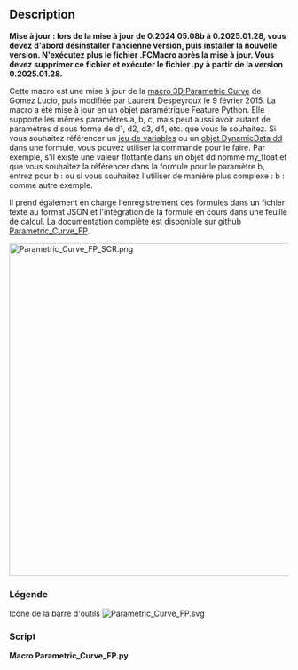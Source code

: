 <languages/>

<div class="mw-translate-fuzzy">
{{Macro/fr
|Name=Macro Parametric_Curve_FP
|Icon=Parametric_Curve_FP.svg
|Description=Amélioration de la Macro 3D Parametric Curve mais avec de nouvelles fonctionnalités. Créer un objet Feature Python, l'intégration de feuilles de calcul et de JSON, des paramètres étendus. <br/>Prend en charge les mêmes paramètres a, b, c, mais peut également avoir autant de paramètres d sous la forme de d1, d2, d3, d4, etc. que vous le souhaitez.<br/>Prend également en charge l'enregistrement des formules dans un fichier texte au format JSON et la prise en charge de l'intégration dans une feuille de calcul de la formule en cours.<br/>La documentation complète peut être trouvée [https://github.com/mwganson/Parametric_Curve_FP Documentation complète sur Github Parametric_Curve_FP].  
|Author=TheMarkster
|Version=2025.01.28
|Date=2025-01-28
|FCVersion=1.0
|Download=[https://wiki.freecadweb.org/images/5/59/Parametric_Curve_FP.svg Icône de la barre d'outils]
|SeeAlso=[[Macro_3D_Parametric_Curve/fr|Macro 3D Parametric Curve]]
|Links=[https://github.com/mwganson/Parametric_Curve_FP Documentation complète sur Github]
}}
</div>

== Description ==

<div class="mw-translate-fuzzy">
'''Mise à jour : lors de la mise à jour de 0.2024.05.08b à 0.2025.01.28, vous devez d'abord désinstaller l'ancienne version, puis installer la nouvelle version. N'exécutez plus le fichier .FCMacro après la mise à jour. Vous devez supprimer ce fichier et exécuter le fichier .py à partir de la version 0.2025.01.28.'''
</div>

Cette macro est une mise à jour de la [[Macro_3D_Parametric_Curve/fr|macro 3D Parametric Curve]] de Gomez Lucio, puis modifiée par Laurent Despeyroux le 9 février 2015. La macro a été mise à jour en un objet paramétrique Feature Python. Elle supporte les mêmes paramètres a, b, c, mais peut aussi avoir autant de paramètres d sous forme de d1, d2, d3, d4, etc. que vous le souhaitez. Si vous souhaitez référencer un [[Std_VarSet/fr|jeu de variables]] ou un [[DynamicData_Workbench/fr|objet DynamicData dd]] dans une formule, vous pouvez utiliser la commande {{Incode|fc(expr)}} pour le faire. Par exemple, s'il existe une valeur flottante dans un objet dd nommé my_float et que vous souhaitez la référencer dans la formule pour le paramètre b, entrez pour b : {{Incode|fc(dd.my_float)}} ou si vous souhaitez l'utiliser de manière plus complexe : b : {{Incode|fc(dd.my_float) * a + pi}} comme autre exemple.

Il prend également en charge l'enregistrement des formules dans un fichier texte au format JSON et l'intégration de la formule en cours dans une feuille de calcul. La documentation complète est disponible sur github [https://github.com/mwganson/Parametric_Curve_FP Parametric_Curve_FP].

[[File:Parametric_Curve_FP_SCR.png|600px]]
{{Caption|Capture d'écran de Parametric_Curve_FP}}

<span id="Legend"></span>
=== Légende ===

<div class="mw-translate-fuzzy">
{{Codeextralink|https://gist.github.com/mwganson/473920ad317fb2dc3e37638112874e2a/raw/e030c87aebfd1c45f85de0ba53a8bab22029bd79/Parametric_Curve_FP.py|Parametric_Curve_FP.py}}
</div>

Icône de la barre d'outils
[[Image:Parametric_Curve_FP.svg]]

=== Script ===

'''Macro Parametric_Curve_FP.py'''

{{CodeDownload|https://gist.github.com/mwganson/473920ad317fb2dc3e37638112874e2a|Parametric_Curve_FP.py}}